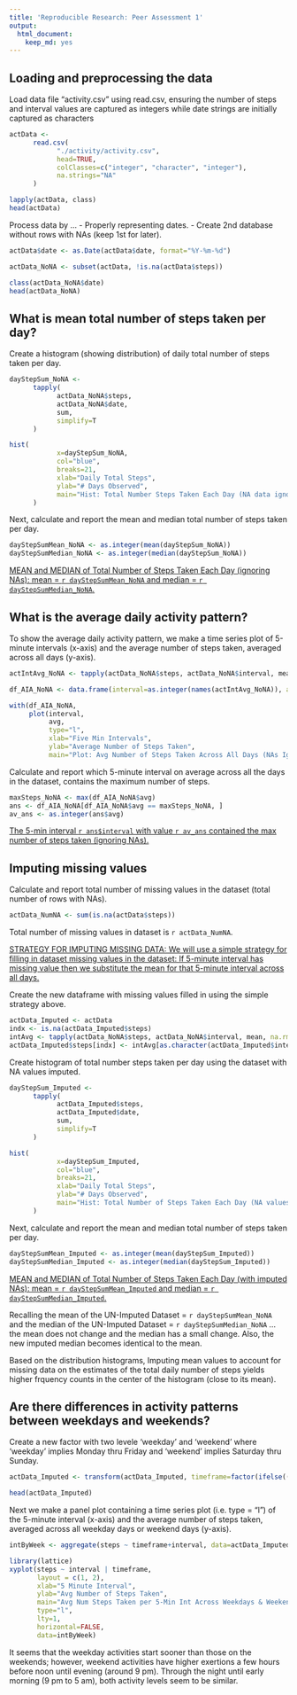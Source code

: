 ```yaml
---
title: 'Reproducible Research: Peer Assessment 1'
output:
  html_document:
    keep_md: yes
---
```



## Loading and preprocessing the data

Load data file “activity.csv” using read.csv, ensuring the number of steps and interval values are captured as integers while date strings are initially captured as characters

```r

actData <-
      read.csv(
            "./activity/activity.csv",
            head=TRUE,
            colClasses=c("integer", "character", "integer"),
            na.strings="NA"
      )

lapply(actData, class)
head(actData)

```

Process data by ...
- Properly representing dates.
- Create 2nd database without rows with NAs (keep 1st for later).

```r

actData$date <- as.Date(actData$date, format="%Y-%m-%d")

actData_NoNA <- subset(actData, !is.na(actData$steps))

class(actData_NoNA$date)
head(actData_NoNA)

```
## What is mean total number of steps taken per day?

Create a histogram (showing distribution) of daily total number of steps taken per day.

```r

dayStepSum_NoNA <-
      tapply(
            actData_NoNA$steps,
            actData_NoNA$date,
            sum,
            simplify=T
      )

hist(
            x=dayStepSum_NoNA,
            col="blue",
            breaks=21,
            xlab="Daily Total Steps",
            ylab="# Days Observed",
            main="Hist: Total Number Steps Taken Each Day (NA data ignored)"
      )

```

Next, calculate and report the mean and median total number of steps taken per day.

```r

dayStepSumMean_NoNA <- as.integer(mean(dayStepSum_NoNA))
dayStepSumMedian_NoNA <- as.integer(median(dayStepSum_NoNA))

```

<u>MEAN and MEDIAN of Total Number of Steps Taken Each Day (ignoring NAs):  mean = `r dayStepSumMean_NoNA` and median = `r dayStepSumMedian_NoNA`.</u>

## What is the average daily activity pattern?

To show the average daily activity pattern, we make a time series plot of 5-minute intervals (x-axis) and the average number of steps taken, averaged across all days (y-axis).

```r

actIntAvg_NoNA <- tapply(actData_NoNA$steps, actData_NoNA$interval, mean, na.rm=TRUE, simplify=T)

df_AIA_NoNA <- data.frame(interval=as.integer(names(actIntAvg_NoNA)), avg=actIntAvg_NoNA)

with(df_AIA_NoNA,
     plot(interval,
          avg,
          type="l",
          xlab="Five Min Intervals",
          ylab="Average Number of Steps Taken",
          main="Plot: Avg Number of Steps Taken Across All Days (NAs Ignored)"))

```

Calculate and report which 5-minute interval on average across all the days in the dataset, contains the maximum number of steps.

```r

maxSteps_NoNA <- max(df_AIA_NoNA$avg)
ans <- df_AIA_NoNA[df_AIA_NoNA$avg == maxSteps_NoNA, ]
av_ans <- as.integer(ans$avg)

```

<u>The 5-min interval `r ans$interval` with value `r av_ans` contained the max number of steps taken (ignoring NAs).</u>

## Imputing missing values

Calculate and report total number of missing values in the dataset (total number of rows with NAs).

```r

actData_NumNA <- sum(is.na(actData$steps))

```

Total number of missing values in dataset is `r actData_NumNA`.

<u>STRATEGY FOR IMPUTING MISSING DATA: We will use a simple strategy for filling in dataset missing values in the dataset: If 5-minute interval has missing value then we substitute the mean for that 5-minute interval across all days.</u>

Create the new dataframe with missing values filled in using the simple strategy above.

```r

actData_Imputed <- actData
indx <- is.na(actData_Imputed$steps)
intAvg <- tapply(actData_NoNA$steps, actData_NoNA$interval, mean, na.rm=TRUE, simplify=T)
actData_Imputed$steps[indx] <- intAvg[as.character(actData_Imputed$interval[indx])]

```

Create histogram of total number steps taken per day using the dataset with NA values imputed.

```r

dayStepSum_Imputed <-
      tapply(
            actData_Imputed$steps,
            actData_Imputed$date,
            sum,
            simplify=T
      )

hist(
            x=dayStepSum_Imputed,
            col="blue",
            breaks=21,
            xlab="Daily Total Steps",
            ylab="# Days Observed",
            main="Hist: Total Number of Steps Taken Each Day (NA values imputed)"
      )

```

Next, calculate and report the mean and median total number of steps taken per day.

```r

dayStepSumMean_Imputed <- as.integer(mean(dayStepSum_Imputed))
dayStepSumMedian_Imputed <- as.integer(median(dayStepSum_Imputed))

```

<u>MEAN and MEDIAN of Total Number of Steps Taken Each Day (with imputed NAs):  mean = `r dayStepSumMean_Imputed` and median = `r dayStepSumMedian_Imputed`.</u>

Recalling the mean of the UN-Imputed Dataset = `r dayStepSumMean_NoNA` and the median of the UN-Imputed Dataset = `r dayStepSumMedian_NoNA` ... the mean does not change and the median has a small change. Also, the new imputed median becomes identical to the mean.

Based on the distribution histograms, Imputing mean values to account for missing data on the estimates of the total daily number of steps yields higher frquency counts in the center of the histogram (close to its mean).


## Are there differences in activity patterns between weekdays and weekends?

Create a new factor with two levele 'weekday' and 'weekend' where 'weekday' implies Monday thru Friday and 'weekend' implies Saturday thru Sunday.

```r

actData_Imputed <- transform(actData_Imputed, timeframe=factor(ifelse((weekdays(date) %in% c("Saturday", "Sunday")), "weekend", "weekday")))

head(actData_Imputed)

```

Next we make a panel plot containing a time series plot (i.e. type = “l”) of the 5-minute interval (x-axis) and the average number of steps taken, averaged across all weekday days or weekend days (y-axis).

```r

intByWeek <- aggregate(steps ~ timeframe+interval, data=actData_Imputed, FUN=mean)

library(lattice)
xyplot(steps ~ interval | timeframe,
       layout = c(1, 2),
       xlab="5 Minute Interval",
       ylab="Avg Number of Steps Taken",
       main="Avg Num Steps Taken per 5-Min Int Across Weekdays & Weekends",
       type="l",
       lty=1,
       horizontal=FALSE,
       data=intByWeek)

```

It seems that the weekday activities start sooner than those on the weekends; however, weekend activities have higher exertions a few hours before noon until evening (around 9 pm).  Through the night until early morning (9 pm to 5 am), both activity levels seem to be similar.

